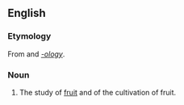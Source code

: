 ==English==

===Etymology===
From {{L.}} {{term|sc=Latn|pomum|fruit}} and ''[[-ology]]''.

===Noun===
{{wikipedia}}
{{en-noun|-}}

# {{botany}} The study of [[fruit]] and of the cultivation of fruit.